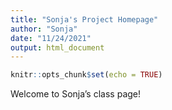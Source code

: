 ```yaml
---
title: "Sonja's Project Homepage"
author: "Sonja"
date: "11/24/2021"
output: html_document
---
```


```r
knitr::opts_chunk$set(echo = TRUE)
```

Welcome to Sonja's class page!